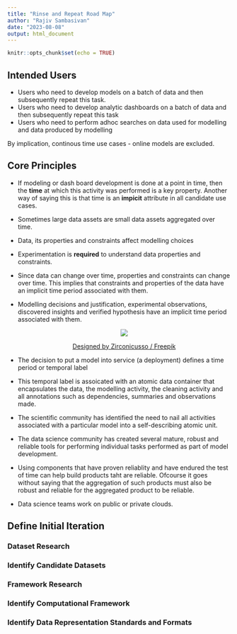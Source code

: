 ```yaml
---
title: "Rinse and Repeat Road Map"
author: "Rajiv Sambasivan"
date: "2023-08-08"
output: html_document
---
```


```r
knitr::opts_chunk$set(echo = TRUE)
```
## Intended Users
* Users who need to develop models on a batch of data and then subsequently repeat this task.
* Users who need to develop analytic dashboards on a batch of data and then subsequently repeat this task
* Users who need to perform adhoc searches on data used for modelling and data produced by modelling

By implication, continous time use cases - online models are excluded.


## Core Principles
* If modeling or dash board development is done at a point in time, then the **time** at which this activity was performed is a key property. Another way of saying this is that time is an **impicit** attribute in all candidate use cases.
* Sometimes large data assets are small data assets aggregated over time.
* Data, its properties and constraints affect modelling choices
* Experimentation is **required** to understand data properties and constraints. 
* Since data can change over time, properties and constraints can change over time. This implies that constraints and properties of the data have an implicit time period associated with them.
* Modelling decisions and justification, experimental observations, discovered insights and verified hypothesis have an implicit time period associated with them.
<center>
    <img src="images/data_life_cycle.jpg">
    
    <a href="http://www.freepik.com">Designed by Zirconicusso / Freepik</a>
</center>

* The decision to put a model into service (a deployment) defines a time period or temporal label
* This temporal label is assoicated with an atomic data container that encapsulates the data, the modelling activity, the cleaning activity and all annotations such as dependencies, summaries and observations made. 
* The scientific community has identified the need to nail all activities associated with a particular model into a self-describing atomic unit.


* The data science community has created several mature, robust and reliable tools for performing individual tasks performed as part of model development.
* Using components that have proven reliablity and have endured the test of time can help build products taht are reliable. Ofcourse it goes without saying that the aggregation of such products must also be robust and reliable for the aggregated product to be reliable.
* Data science teams work on public or private clouds.


## Define Initial Iteration
### Dataset Research

### Identify Candidate Datasets

### Framework Research

### Identify Computational Framework

### Identify Data Representation Standards and Formats




